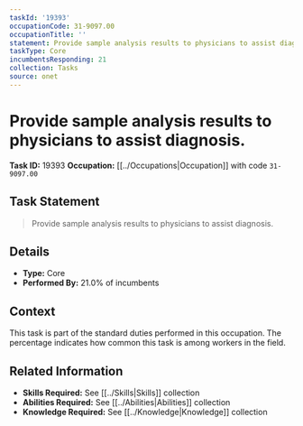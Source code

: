 ```yaml
---
taskId: '19393'
occupationCode: 31-9097.00
occupationTitle: ''
statement: Provide sample analysis results to physicians to assist diagnosis.
taskType: Core
incumbentsResponding: 21
collection: Tasks
source: onet
---
```

# Provide sample analysis results to physicians to assist diagnosis.

**Task ID:** 19393
**Occupation:** [[../Occupations|Occupation]] with code `31-9097.00`

## Task Statement

> Provide sample analysis results to physicians to assist diagnosis.

## Details

- **Type:** Core
- **Performed By:** 21.0% of incumbents

## Context

This task is part of the standard duties performed in this occupation. The percentage indicates how common this task is among workers in the field.

## Related Information

- **Skills Required:** See [[../Skills|Skills]] collection
- **Abilities Required:** See [[../Abilities|Abilities]] collection
- **Knowledge Required:** See [[../Knowledge|Knowledge]] collection
